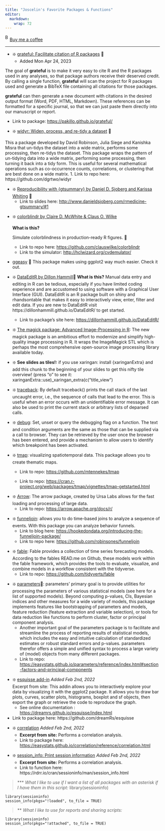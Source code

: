 ```yaml
---
title: "Joscelin's Favorite Packages & Functions"
editor: 
  markdown: 
    wrap: 72
---
```


<link href="https://fonts.googleapis.com/css?family=Cookie" rel="stylesheet"><a class="bmc-button" target="_blank" href="https://www.buymeacoffee.com/JoscelinRocha">![Buy
me a
coffee](https://cdn.buymeacoffee.com/buttons/bmc-new-btn-logo.svg){alt="Buy me a coffee"
width="15" height="21"}Buy me a coffee</a>

------------------------------------------------------------------------

-   ❇️ [grateful: Facilitate citation of R
    packages](https://pakillo.github.io/grateful/) 💯
    -   Added Mon Apr 24, 2023

The goal of **grateful** is to make it very easy to cite R and the R
packages used in any analyses, so that package authors receive their
deserved credit. By calling a single function, **grateful** will scan
the project for R packages used and generate a BibTeX file containing
all citations for those packages.

**grateful** can then generate a new document with citations in the
desired output format (Word, PDF, HTML, Markdown). These references can
be formatted for a specific journal, so that we can just paste them
directly into our manuscript or report.

-   Link to package: <https://pakillo.github.io/grateful/>

<!-- -->

-   ❇️ [widyr: Widen, process, and re-tidy a
    dataset](https://github.com/dgrtwo/widyr) 💯

This a package developed by David Robinson, Julia Siege and Kanishka
Misra that un-tidys the dataset into a wide matrix, performs some
processing, then re-tidys the dataset. This package wraps the pattern of
un-tidying data into a wide matrix, performing some processing, then
turning it back into a tidy form. This is useful for several
mathematical operations such as co-occurrence counts, correlations, or
clustering that are best done on a wide matrix. 1. Link to repo here:
https://github.com/dgrtwo/widyr

-   ❇️ [Reproducibility with {gtsummary} by Daniel D. Sjoberg and
    Karissa
    Whiting](http://www.danieldsjoberg.com/rmedicine-gtsummary/#1) 💯
    -   Link to slides here:
        <http://www.danieldsjoberg.com/rmedicine-gtsummary/#1>

<!-- -->

-   ❇️ [colorblindr by Claire D. McWhite & Claus O.
    Wilke](https://github.com/clauswilke/colorblindr)

    **What is this?**

    Simulate colorblindness in production-ready R figures. 💯

    -   Link to repo here: <https://github.com/clauswilke/colorblindr>
    -   Link to the simulator: <http://hclwizard.org/cvdemulator/>

<!-- -->

-   [ggeasy](https://github.com/jonocarroll/ggeasy) 💯 This package
    makes using ggplot2 way much easier. Check it out.

-   ❇️ [DataEditR by Dillon
    Hammill](https://dillonhammill.github.io/DataEditR/)💯 **What is
    this?** Manual data entry and editing in R can be tedious,
    especially if you have limited coding experience and are accustomed
    to using software with a Graphical User Interface (GUI). DataEditR
    is an R package built on shiny and rhandsontable that makes it easy
    to interactively view, enter, filter and edit data. If you are new
    to DataEditR visit https://dillonhammill.github.io/DataEditR/ to get
    started.

    -   Link to package's site here:
        <https://dillonhammill.github.io/DataEditR/>

<!-- -->

-   ❇️ [The magick package: Advanced Image-Processing in
    R](https://cran.r-project.org/web/packages/magick/vignettes/intro.html#Installing_magick):
    The new magick package is an ambitious effort to modernize and
    simplify high-quality image processing in R. It wraps the
    ImageMagick STL which is perhaps the most comprehensive open-source
    image processing library available today.

-   ❇️ **See slides as tiles!:** if you use xaringan: install
    {xaringanExtra} and add this chunk to the beginning of your slides
    to get this nifty tile overview! (press "o" to see it:
    xaringanExtra::use)\_xaringan_extra(c("title_view")

-   ❇️
    [traceback](https://www.rdocumentation.org/packages/base/versions/3.6.2/topics/traceback):
    By default traceback() prints the call stack of the last uncaught
    error, i.e., the sequence of calls that lead to the error. This is
    useful when an error occurs with an unidentifiable error message. It
    can also be used to print the current stack or arbitrary lists of
    deparsed calls.

-   ❇️
    [debug](https://stat.ethz.ch/R-manual/R-devel/library/base/html/debug.html):
    Set, unset or query the debugging flag on a function. The text and
    condition arguments are the same as those that can be supplied via a
    call to browser. They can be retrieved by the user once the browser
    has been entered, and provide a mechanism to allow users to identify
    which breakpoint has been activated.

-   ❇️ [tmap](https://github.com/mtennekes/tmap): visualizing
    spatiotemporal data. This package allows you to create thematic
    maps.

    -   Link to repo: <https://github.com/mtennekes/tmap>

    -   Link to repo:
        <https://cran.r-project.org/web/packages/tmap/vignettes/tmap-getstarted.html>

<!-- -->

-   ❇️ [Arrow](https://arrow.apache.org/docs/r/): The arrow package,
    created by Ursa Labs allows for the fast loading and processing of
    large data.
    -   Link to repo: <https://arrow.apache.org/docs/r/>

<!-- -->

-   ❇️ [funneljoin](https://github.com/robinsones/funneljoin): allows
    you to do time-based joins to analyze a sequence of events. With
    this package you can analyze behavior funnels.
    -   Link to blog here:
        <https://hookedondata.org/introducing-the-funneljoin-package/>
    -   Link to repo here: <https://github.com/robinsones/funneljoin>

<!-- -->

-   ❇️ [fable](https://github.com/tidyverts/fable): Fable provides a
    collection of time series forecasting models. According to the
    fables READ.me on Github, these models work within the fable
    framework, which provides the tools to evaluate, visualize, and
    combine models in a workflow consistent with the tidyverse.
    -   Link to repo: <https://github.com/tidyverts/fable>

<!-- -->

-   ❇️
    [parameters](https://easystats.github.io/parameters/index.html)💯:
    parameters' primary goal is to provide utilities for processing the
    parameters of various statistical models (see here for a list of
    supported models). Beyond computing p-values, CIs, Bayesian indices
    and other measures for a wide variety of models, this package
    implements features like bootstrapping of parameters and models,
    feature reduction (feature extraction and variable selection), or
    tools for data reduction like functions to perform cluster, factor
    or principal component analysis.
    -   Another important goal of the parameters package is to
        facilitate and streamline the process of reporting results of
        statistical models, which includes the easy and intuitive
        calculation of standardized estimates or robust standard errors
        and p-values. parameters therefor offers a simple and unified
        syntax to process a large variety of (model) objects from many
        different packages.
    -   Link to repo:
        <https://easystats.github.io/parameters/reference/index.html#section-factors-and-principal-components>

<!-- -->

-   ❇️ [esquisse add-in](https://github.com/dreamRs/esquisse) *Added Feb
    2nd, 2022*\
    Excerpt from site: This addin allows you to interactively explore
    your data by visualizing it with the ggplot2 package. It allows you
    to draw bar plots, curves, scatter plots, histograms, boxplot and sf
    objects, then export the graph or retrieve the code to reproduce the
    graph.
    -   See online documentation :
        <https://dreamrs.github.io/esquisse/index.html>
-   Link to package here: https://github.com/dreamRs/esquisse

<!-- -->

-   ❇️
    [correlation](https://easystats.github.io/correlation/reference/correlation.html)
    *Added Feb 2nd, 2022*
    -   **Excerpt from site:** Performs a correlation analysis.
    -   Link to package here:
        <https://easystats.github.io/correlation/reference/correlation.html>

<!-- -->

-   ❇️ [session_info: Print session
    information](https://rdrr.io/cran/sessioninfo/man/session_info.html)
    *Added Feb 2nd, 2022*
    -   **Excerpt from site:** Performs a correlation analysis.
    -   Link to function here:
        https://rdrr.io/cran/sessioninfo/man/session_info.html

> \*\*\* *What I like to use if I want a list of all packages with an
> asterisk if I have them in this script:* library(sessioninfo)

```         
library(sessioninfo)
session_info(pkgs="!loaded", to_file = TRUE)
```

> \*\* *What I like to use for reports and sharing scripts:*

```         
library(sessioninfo)
session_info(pkgs="!attached", to_file = TRUE)
```
